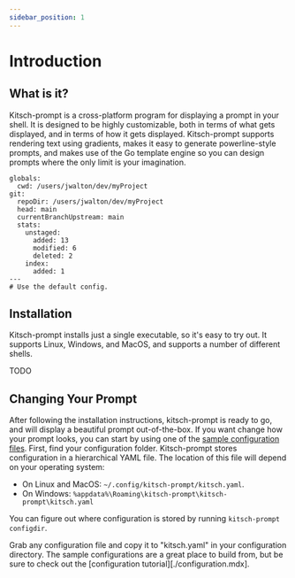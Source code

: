 ```yaml
---
sidebar_position: 1
---
```


# Introduction


## What is it?

Kitsch-prompt is a cross-platform program for displaying a prompt in your shell. It is designed to be highly customizable, both in terms of what gets displayed, and in terms of how it gets displayed. Kitsch-prompt supports rendering text using gradients, makes it easy to generate powerline-style prompts, and makes use of the Go template engine so you can design prompts where the only limit is your imagination.

```kitsch
globals:
  cwd: /users/jwalton/dev/myProject
git:
  repoDir: /users/jwalton/dev/myProject
  head: main
  currentBranchUpstream: main
  stats:
    unstaged:
      added: 13
      modified: 6
      deleted: 2
    index:
      added: 1
---
# Use the default config.
```

## Installation

Kitsch-prompt installs just a single executable, so it's easy to try out. It supports Linux, Windows, and MacOS, and supports a number of different shells.

TODO

## Changing Your Prompt

After following the installation instructions, kitsch-prompt is ready to go, and will display a beautiful prompt out-of-the-box. If you want change how your prompt looks, you can start by using one of the [sample configuration files](https://github.com/jwalton/kitsch-prompt/tree/master/sampleconfig). First, find your configuration folder. Kitsch-prompt stores configuration in a hierarchical YAML file. The location of this file will depend on your operating system:

- On Linux and MacOS: `~/.config/kitsch-prompt/kitsch.yaml`.
- On Windows: `%appdata%\Roaming\kitsch-prompt\kitsch-prompt\kitsch.yaml`

You can figure out where configuration is stored by running `kitsch-prompt configdir`.

Grab any configuration file and copy it to "kitsch.yaml" in your configuration directory. The sample configurations are a great place to build from, but be sure to check out the [configuration tutorial][./configuration.mdx].
